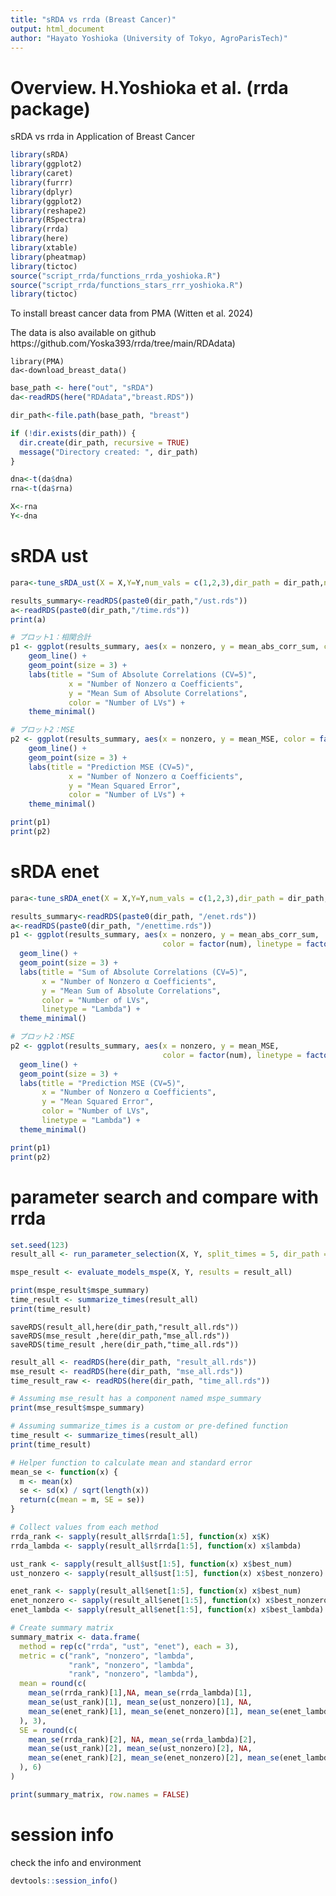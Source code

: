 ```yaml
---
title: "sRDA vs rrda (Breast Cancer)"
output: html_document
author: "Hayato Yoshioka (University of Tokyo, AgroParisTech)"
---
```


# Overview. H.Yoshioka et al. (rrda package)

sRDA vs rrda in Application of Breast Cancer 


```r
library(sRDA)
library(ggplot2)
library(caret)
library(furrr)
library(dplyr)
library(ggplot2)
library(reshape2)
library(RSpectra)
library(rrda)
library(here)
library(xtable)
library(pheatmap)
library(tictoc)
source("script_rrda/functions_rrda_yoshioka.R")
source("script_rrda/functions_stars_rrr_yoshioka.R")
library(tictoc)
```

To install breast cancer data from PMA (Witten et al. 2024)

The data is also available on github https://github.com/Yoska393/rrda/tree/main/RDAdata)
```{}
library(PMA)
da<-download_breast_data()
```


```r
base_path <- here("out", "sRDA")
da<-readRDS(here("RDAdata","breast.RDS"))

dir_path<-file.path(base_path, "breast")

if (!dir.exists(dir_path)) {
  dir.create(dir_path, recursive = TRUE)
  message("Directory created: ", dir_path)
} 

dna<-t(da$dna)
rna<-t(da$rna)

X<-rna
Y<-dna
```



# sRDA ust

```r
para<-tune_sRDA_ust(X = X,Y=Y,num_vals = c(1,2,3),dir_path = dir_path,nonzero_vals = c(5,10,20,50))
```



```r
results_summary<-readRDS(paste0(dir_path,"/ust.rds"))
a<-readRDS(paste0(dir_path,"/time.rds"))
print(a)

# プロット1：相関合計
p1 <- ggplot(results_summary, aes(x = nonzero, y = mean_abs_corr_sum, color = factor(num))) +
	geom_line() +
	geom_point(size = 3) +
	labs(title = "Sum of Absolute Correlations (CV=5)",
			 x = "Number of Nonzero α Coefficients",
			 y = "Mean Sum of Absolute Correlations",
			 color = "Number of LVs") +
	theme_minimal()

# プロット2：MSE
p2 <- ggplot(results_summary, aes(x = nonzero, y = mean_MSE, color = factor(num))) +
	geom_line() +
	geom_point(size = 3) +
	labs(title = "Prediction MSE (CV=5)",
			 x = "Number of Nonzero α Coefficients",
			 y = "Mean Squared Error",
			 color = "Number of LVs") +
	theme_minimal()

print(p1)
print(p2)

```


# sRDA enet

```r
para<-tune_sRDA_enet(X = X,Y=Y,num_vals = c(1,2,3),dir_path = dir_path,nonzero_vals = c(5,10,20,50),lambda_vals = c(0.1,1,10,100))
```


```r


results_summary<-readRDS(paste0(dir_path, "/enet.rds"))
a<-readRDS(paste0(dir_path, "/enettime.rds"))
p1 <- ggplot(results_summary, aes(x = nonzero, y = mean_abs_corr_sum,
                                  color = factor(num), linetype = factor(lambda))) +
  geom_line() +
  geom_point(size = 3) +
  labs(title = "Sum of Absolute Correlations (CV=5)",
       x = "Number of Nonzero α Coefficients",
       y = "Mean Sum of Absolute Correlations",
       color = "Number of LVs",
       linetype = "Lambda") +
  theme_minimal()

# プロット2：MSE
p2 <- ggplot(results_summary, aes(x = nonzero, y = mean_MSE,
                                  color = factor(num), linetype = factor(lambda))) +
  geom_line() +
  geom_point(size = 3) +
  labs(title = "Prediction MSE (CV=5)",
       x = "Number of Nonzero α Coefficients",
       y = "Mean Squared Error",
       color = "Number of LVs",
       linetype = "Lambda") +
  theme_minimal()

print(p1)
print(p2)

```


# parameter search and compare with rrda
```r
set.seed(123)
result_all <- run_parameter_selection(X, Y, split_times = 5, dir_path = dir_path,nonzero_vals = c(5,10,20,50,100),num_vals = c(1,2,3,4,5),lambda_vals = c(0.1,1,10,100))
```


```r
mspe_result <- evaluate_models_mspe(X, Y, results = result_all)

print(mspe_result$mspe_summary)
time_result <- summarize_times(result_all)
print(time_result)
```

```{}
saveRDS(result_all,here(dir_path,"result_all.rds"))
saveRDS(mse_result ,here(dir_path,"mse_all.rds"))
saveRDS(time_result ,here(dir_path,"time_all.rds"))
```

```r
result_all <- readRDS(here(dir_path, "result_all.rds"))
mse_result <- readRDS(here(dir_path, "mse_all.rds"))
time_result_raw <- readRDS(here(dir_path, "time_all.rds"))

# Assuming mse_result has a component named mspe_summary
print(mse_result$mspe_summary)

# Assuming summarize_times is a custom or pre-defined function
time_result <- summarize_times(result_all)
print(time_result)
```


```r
# Helper function to calculate mean and standard error
mean_se <- function(x) {
  m <- mean(x)
  se <- sd(x) / sqrt(length(x))
  return(c(mean = m, SE = se))
}

# Collect values from each method
rrda_rank <- sapply(result_all$rrda[1:5], function(x) x$K)
rrda_lambda <- sapply(result_all$rrda[1:5], function(x) x$lambda)

ust_rank <- sapply(result_all$ust[1:5], function(x) x$best_num)
ust_nonzero <- sapply(result_all$ust[1:5], function(x) x$best_nonzero)

enet_rank <- sapply(result_all$enet[1:5], function(x) x$best_num)
enet_nonzero <- sapply(result_all$enet[1:5], function(x) x$best_nonzero)
enet_lambda <- sapply(result_all$enet[1:5], function(x) x$best_lambda)

# Create summary matrix
summary_matrix <- data.frame(
  method = rep(c("rrda", "ust", "enet"), each = 3),
  metric = c("rank", "nonzero", "lambda",
             "rank", "nonzero", "lambda",
             "rank", "nonzero", "lambda"),
  mean = round(c(
    mean_se(rrda_rank)[1],NA, mean_se(rrda_lambda)[1], 
    mean_se(ust_rank)[1], mean_se(ust_nonzero)[1], NA,
    mean_se(enet_rank)[1], mean_se(enet_nonzero)[1], mean_se(enet_lambda)[1]
  ), 3),
  SE = round(c(
    mean_se(rrda_rank)[2], NA, mean_se(rrda_lambda)[2], 
    mean_se(ust_rank)[2], mean_se(ust_nonzero)[2], NA,
    mean_se(enet_rank)[2], mean_se(enet_nonzero)[2], mean_se(enet_lambda)[2]
  ), 6)
)

print(summary_matrix, row.names = FALSE)


```




# session info
check the info and environment
```r
devtools::session_info()
```
